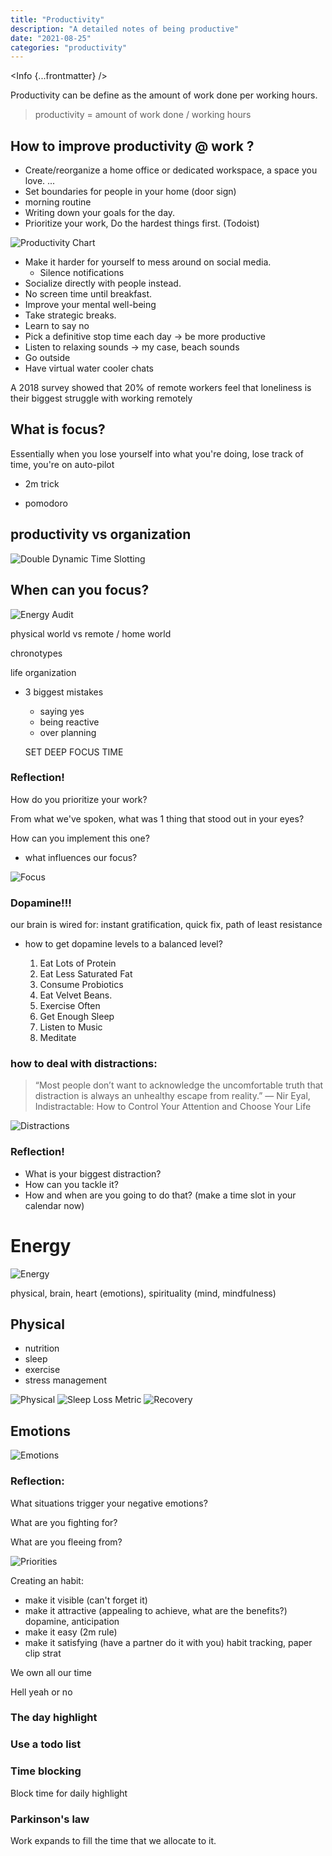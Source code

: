 ```yaml
---
title: "Productivity"
description: "A detailed notes of being productive"
date: "2021-08-25"
categories: "productivity"
---
```


<Info {...frontmatter} />

Productivity can be define as the amount of work done per working hours.

> productivity = amount of work done / working hours

## How to improve productivity @ work ?

- Create/reorganize a home office or dedicated workspace, a space you love. ...
- Set boundaries for people in your home (door sign)
- morning routine
- Writing down your goals for the day.
- Prioritize your work, Do the hardest things first. (Todoist)



<img src={Chart} alt="Productivity Chart"/>


- Make it harder for yourself to mess around on social media.
  - Silence notifications
- Socialize directly with people instead.
- No screen time until breakfast.
- Improve your mental well-being
- Take strategic breaks.
- Learn to say no
- Pick a definitive stop time each day -> be more productive
- Listen to relaxing sounds → my case, beach sounds
- Go outside
- Have virtual water cooler chats

A 2018 survey showed that 20% of remote workers feel that loneliness is their biggest struggle with working remotely

## What is focus?

Essentially when you lose yourself into what you're doing, lose track of time, you're on auto-pilot

- 2m trick

- pomodoro


## productivity vs organization


<img src={TimeSlotting} alt="Double Dynamic Time Slotting" />

## When can you focus?


<img src={EneryAudit} alt="Energy Audit" />


  physical world vs remote / home world

  chronotypes

  life organization

- 3 biggest mistakes

  - saying yes
  - being reactive
  - over planning

  SET DEEP FOCUS TIME

### Reflection!

How do you prioritize your work?

From what we've spoken, what was 1 thing that stood out in your eyes?

How can you implement this one?

- what influences our focus?


<img src={Focus} alt="Focus" />

### Dopamine!!!

our brain is wired for: instant gratification, quick fix, path of least resistance

- how to get dopamine levels to a balanced level?

  1. Eat Lots of Protein
  2. Eat Less Saturated Fat
  3. Consume Probiotics
  4. Eat Velvet Beans.
  5. Exercise Often
  6. Get Enough Sleep
  7. Listen to Music
  8. Meditate

### how to deal with distractions:

> “Most people don’t want to acknowledge the uncomfortable truth that distraction is always an unhealthy escape from reality.”
― Nir Eyal, Indistractable: How to Control Your Attention and Choose Your Life


<img src={Distractions} alt="Distractions" />

### Reflection!

- What is your biggest distraction?
- How can you tackle it?
- How and when are you going to do that? (make a time slot in your calendar now)

# Energy

<img src={Energy} alt="Energy" />

physical, brain, heart (emotions), spirituality (mind, mindfulness)

## Physical

- nutrition
- sleep
- exercise
- stress management


<img src={Physical} alt="Physical" />


<img src={SleepLossMetric} alt="Sleep Loss Metric" />


<img src={Recovery} alt="Recovery" />


## Emotions


<img src={Emotions} alt="Emotions" />


### Reflection:

What situations trigger your negative emotions?

What are you fighting for?

What are you fleeing from?


<img src={Priorities} alt="Priorities" />

Creating an habit:

- make it visible (can't forget it)
- make it attractive (appealing to achieve, what are the benefits?) dopamine, anticipation
- make it easy (2m rule)
- make it satisfying (have a partner do it with you) habit tracking, paper clip strat

We own all our time

Hell yeah or no

### The day highlight

### Use a todo list

### Time blocking

Block time for daily highlight

### Parkinson's law

Work expands to fill the time that we allocate to it.